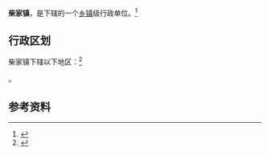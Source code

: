 {{中国乡级行政区|14/08/82/201/000}}

'''柴家镇'''，是{{PRC admin/fullname|14/08/82/201/000|3}}下辖的一个[[乡镇|乡镇]]级行政单位。<ref>{{PRC admin/ref sgc|{{PRC admin/parent|14/08/82/201/000}}}}</ref>

== 行政区划 ==

柴家镇下辖以下地区：<ref>{{PRC admin/ref sgc|14/08/82/201/000}}</ref>

{{PRC admin/children|14/08/82/201/000}}。

== 参考资料 ==

{{reflist}}

{{行政区划小作品}}
{{PRC admin/navcat|14/08/82/201/000}}
